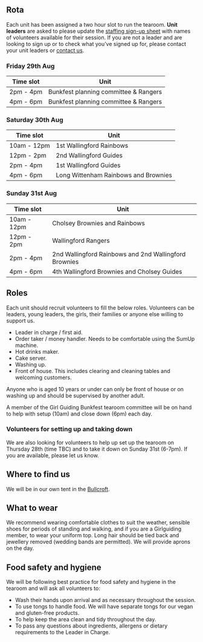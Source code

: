 ## Rota

Each unit has been assigned a two hour slot to run the tearoom. **Unit leaders** are asked to please update the [staffing sign-up sheet](https://docs.google.com/document/d/1x_cJhxgbXt4jCWR6OjGeRFeREk8HUgJX7Es6h36PofY/) with names of volunteers available for their session. If you are not a leader and are looking to sign up or to check what you've signed up for, please contact your unit leaders or [contact us](contact.qmd).

:::panel-tabset

### Friday 29th Aug

| Time slot | Unit |
|---|------|
| 2pm - 4pm | Bunkfest planning committee & Rangers |
| 4pm - 6pm | Bunkfest planning committee & Rangers |

### Saturday 30th Aug

| Time slot | Unit |
|---|------|
| 10am - 12pm | 1st Wallingford Rainbows |
| 12pm - 2pm | 2nd Wallingford Guides |
| 2pm - 4pm | 1st Wallingford Guides |
| 4pm - 6pm | Long Wittenham Rainbows and Brownies |

### Sunday 31st Aug

| Time slot | Unit 
|---|------|
| 10am - 12pm | Cholsey Brownies and Rainbows |
| 12pm - 2pm | Wallingford Rangers |
| 2pm - 4pm | 2nd Wallingford Rainbows and 2nd Wallingford Brownies |
| 4pm - 6pm | 4th Wallingford Brownies and Cholsey Guides |

:::

## Roles

Each unit should recruit volunteers to fill the below roles. Volunteers can be leaders, young leaders, the girls, their families or anyone else willing to support us.

- Leader in charge / first aid.
- Order taker / money handler. Needs to be comfortable using the SumUp machine.
- Hot drinks maker.
- Cake server.
- Washing up.
- Front of house. This includes clearing and cleaning tables and welcoming customers.

Anyone who is aged 10 years or under can only be front of house or on washing up and should be supervised by another adult.

A member of the Girl Guiding Bunkfest tearoom committee will be on hand to help with setup (10am) and close down (6pm) each day.

### Volunteers for setting up and taking down

We are also looking for volunteers to help up set up the tearoom on Thursday 28th (time TBC) and to take it down on Sunday 31st (6-7pm). If you are available, please let us know.

## Where to find us

We will be in our own tent in the [Bullcroft](map.qmd).

## What to wear

We recommend wearing comfortable clothes to suit the weather, sensible shoes for periods of standing and walking, and if you are a Girlguiding member, to wear your uniform top. Long hair should be tied back and jewellery removed (wedding bands are permitted). We will provide aprons on the day.

## Food safety and hygiene

We will be following best practice for food safety and hygiene in the tearoom and will ask all volunteers to:

- Wash their hands upon arrival and as necessary throughout the session.
- To use tongs to handle food. We will have separate tongs for our vegan and gluten-free products.
- To help keep the area clean and tidy throughout the day.
- To pass any questions about ingredients, allergens or dietary requirements to the Leader in Charge.
